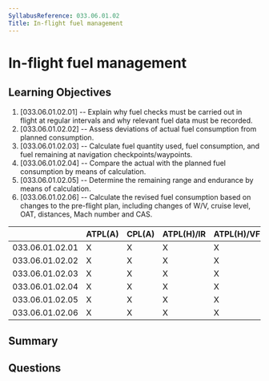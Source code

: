 ```yaml
---
SyllabusReference: 033.06.01.02
Title: In-flight fuel management
---
```


# In-flight fuel management

## Learning Objectives

1. [033.06.01.02.01] -- Explain why fuel checks must be carried out in flight at
   regular intervals and why relevant fuel data must be recorded.
2. [033.06.01.02.02] -- Assess deviations of actual fuel consumption from
   planned consumption.
3. [033.06.01.02.03] -- Calculate fuel quantity used, fuel consumption, and fuel
   remaining at navigation checkpoints/waypoints.
4. [033.06.01.02.04] -- Compare the actual with the planned fuel consumption by
   means of calculation.
5. [033.06.01.02.05] -- Determine the remaining range and endurance by means of
   calculation.
6. [033.06.01.02.06] -- Calculate the revised fuel consumption based on changes
   to the pre-flight plan, including changes of W/V, cruise level, OAT,
   distances, Mach number and CAS.

|                 | ATPL(A) | CPL(A) | ATPL(H)/IR | ATPL(H)/VFR | CPL(H) | IR  | CBIR(A) |
| --------------- | ------- | ------ | ---------- | ----------- | ------ | --- | ------- |
| 033.06.01.02.01 | X       | X      | X          | X           | X      | X   |         |
| 033.06.01.02.02 | X       | X      | X          | X           | X      | X   |         |
| 033.06.01.02.03 | X       | X      | X          | X           | X      | X   |         |
| 033.06.01.02.04 | X       | X      | X          | X           | X      | X   |         |
| 033.06.01.02.05 | X       | X      | X          | X           | X      | X   |         |
| 033.06.01.02.06 | X       | X      | X          | X           | X      | X   |         |

## Summary

## Questions
